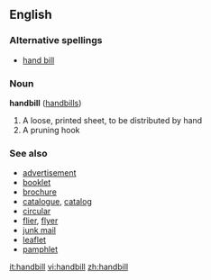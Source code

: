 ==English==
===Alternative spellings===
*[[hand bill]]

===Noun===
'''handbill''' ([[handbills]])

#A loose, printed sheet, to be distributed by hand
#A pruning hook

===See also===
*[[advertisement]]
*[[booklet]]
*[[brochure]]
*[[catalogue]], [[catalog]]
*[[circular]]
*[[flier]], [[flyer]]
*[[junk mail]]
*[[leaflet]]
*[[pamphlet]]

[[it:handbill]]
[[vi:handbill]]
[[zh:handbill]]